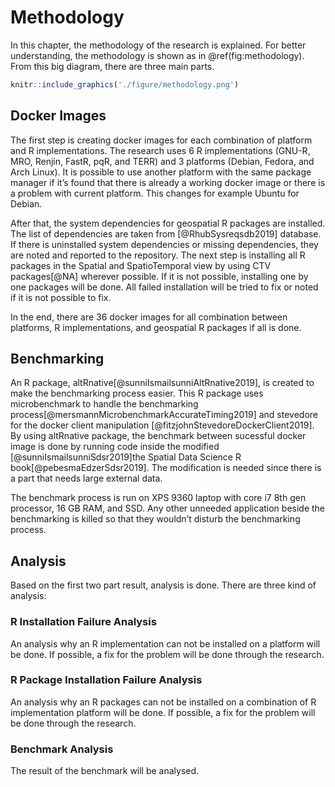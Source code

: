 # Methodology {#methodology}

In this chapter, the methodology of the research is explained. For better understanding, the methodology is shown as in \@ref(fig:methodology). From this big diagram, there are three main parts.

```r
knitr::include_graphics('./figure/methodology.png')
```

## Docker Images

The first step is creating docker images for each combination of platform and R implementations. The research uses 6 R implementations (GNU-R, MRO, Renjin, FastR, pqR, and TERR) and 3 platforms (Debian, Fedora, and Arch Linux). It is possible to use another platform with the same package manager if it's found that there is already a working docker image or there is a problem with current platform. This changes for example Ubuntu for Debian.

After that, the system dependencies for geospatial R packages are installed. The list of dependencies are taken from [@RhubSysreqsdb2019] database. If there is uninstalled system dependencies or missing dependencies, they are noted and reported to the repository. The next step is installing all R packages in the Spatial and SpatioTemporal view by using CTV packages[@NA] wherever possible. If it is not possible, installing one by one packages will be done. All failed installation will be tried to fix or noted if it is not possible to fix.

In the end, there are 36 docker images for all combination between platforms, R implementations, and geospatial R packages if all is done.

## Benchmarking

An R package, altRnative[@sunniIsmailsunniAltRnative2019], is created to make the benchmarking process easier. This R package uses microbenchmark to handle the benchmarking process[@mersmannMicrobenchmarkAccurateTiming2019] and stevedore for the docker client manipulation [@fitzjohnStevedoreDockerClient2019]. By using altRnative package, the benchmark between sucessful docker image is done by running code inside the modified [@sunniIsmailsunniSdsr2019]the Spatial Data Science R book[@pebesmaEdzerSdsr2019]. The modification is needed since there is a part that needs large external data.

The benchmark process is run on XPS 9360 laptop with core i7 8th gen processor, 16 GB RAM, and SSD. Any other unneeded application beside the benchmarking is killed so that they wouldn't disturb the benchmarking process.

## Analysis

Based on the first two part result, analysis is done. There are three kind of analysis:

### R Installation Failure Analysis

An analysis why an R implementation can not be installed on a platform will be done. If possible, a fix for the problem will be done through the research.

### R Package Installation Failure Analysis

An analysis why an R packages can not be installed on a combination of R implementation platform will be done. If possible, a fix for the problem will be done through the research.

### Benchmark Analysis

The result of the benchmark will be analysed.
